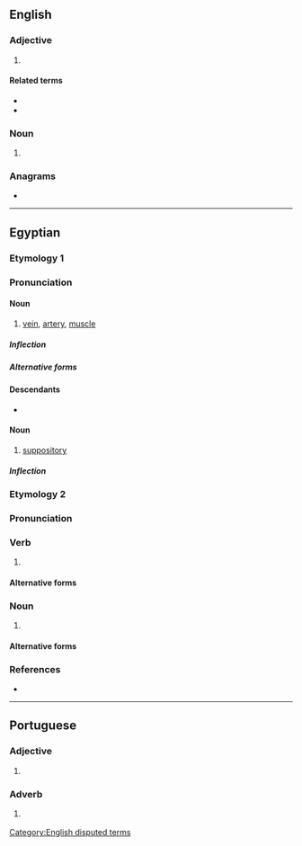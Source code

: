 {{also|Mt|MT|mT|mt.|.mt|Mt.|mṯꜣ}}
==English==

===Adjective===
{{en-adj|-}}

# {{lb|en|biology}} {{abbreviation of|en|[[mitochondrial]]}}

====Related terms====
* {{l|en|mtDNA}}
* {{l|en|mt-mrca}}

===Noun===
{{head|en|noun}}

# {{lb|en|biology}} {{abbreviation of|en|[[mitochondrion]] or [[mitochondria]]}}

===Anagrams===
* {{anagrams|en|a=mt|TM|Tm}}

[[Category:English disputed terms]]

----

==Egyptian==

===Etymology 1===

===Pronunciation===
{{egy-IPA-E}}

====Noun====
{{egy-noun|f|head=<hiero>D52:X1-T14-T14-X1:F51</hiero>}}

# [[vein]], [[artery]], [[muscle]]

=====Inflection=====
{{egy-decl-noun|g=f|f=m}}

=====Alternative forms=====
{{egy-hieroforms
|<hiero>D52:X1*Z5-M17-M17</hiero>{{egy-glyph|F51D}}|}}

====Descendants====
* {{desc|cop|ⲙⲟⲩⲧ}}

====Noun====
{{egy-noun|f|head=<hiero>D52:H8</hiero>}}

# [[suppository]]

=====Inflection=====
{{egy-decl-noun|g=f|f=m}}

===Etymology 2===

===Pronunciation===
{{egy-IPA-E}}

===Verb===
{{egy-verb|3-lit|head=<hiero>m-t:A14</hiero>}}

# {{alt form|egy|mwt|gloss=to die}}

====Alternative forms====
{{egy-hieroforms
|<hiero>m-t:Z6</hiero>|read1=mt}}

===Noun===
{{egy-noun|m|head=<hiero>m-t:A14</hiero>}}

# {{alt form|egy|mwt|gloss=death}}

====Alternative forms====
{{egy-hieroforms
|<hiero>m-t:Z6</hiero>|read1=mt}}

===References===
* {{R:egy:Wb|2|167}}

{{c|egy|Medicine}}

----

==Portuguese==

===Adjective===
{{head|pt|adjective}}

# {{lb|pt|Internet slang|text messaging}} {{abbreviation of|pt|muito||many}}

===Adverb===
{{head|pt|adverb}}

# {{lb|pt|Internet slang|text messaging}} {{abbreviation of|pt|muito||very}}